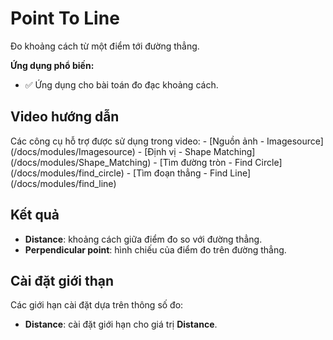 # Point To Line

Đo khoảng cách từ một điểm tới đường thẳng.

**Ứng dụng phổ biến:**
- :white_check_mark: Ứng dụng cho bài toán đo đạc khoảng cách.

## Video hướng dẫn
<VideoPlayer url='/videos/point_to_line/point_to_line.mp4' youtubeUrl='https://www.youtube.com/watch?v=0oZcYbWrcbg' />
Các công cụ hỗ trợ được sử dụng trong video:
-   [Nguồn ảnh - Imagesource](/docs/modules/Imagesource)
-   [Định vị - Shape Matching](/docs/modules/Shape_Matching)
-   [Tìm đường tròn - Find Circle](/docs/modules/find_circle)
-   [Tìm đoạn thẳng - Find Line](/docs/modules/find_line)

## Kết quả

-   **Distance**: khoảng cách giữa điểm đo so với đường thẳng.
-   **Perpendicular point**: hình chiếu của điểm đo trên đường thẳng.

## Cài đặt giới thạn
Các giới hạn cài đặt dựa trên thông số đo:
-   **Distance**: cài đặt giới hạn cho giá trị **Distance**.